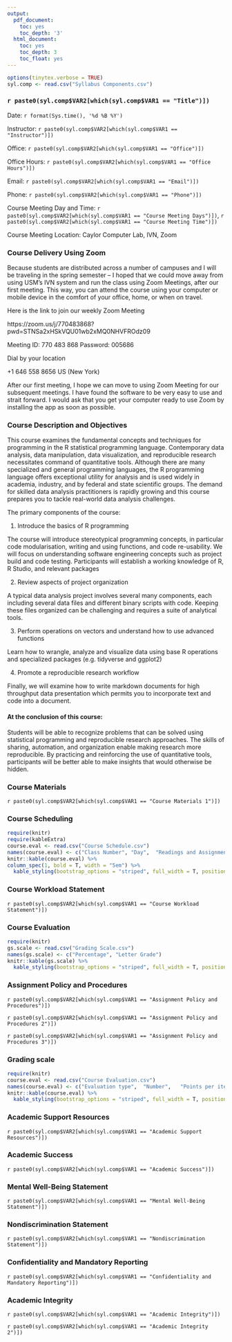 ---
output:
  pdf_document:
    toc: yes
    toc_depth: '3'
  html_document:
    toc: yes
    toc_depth: 3
    toc_float: yes
---

```{r, include=FALSE}
options(tinytex.verbose = TRUE)
syl.comp <- read.csv("Syllabus Components.csv")
```

### `r paste0(syl.comp$VAR2[which(syl.comp$VAR1 == "Title")])`

Date: `r format(Sys.time(), '%d %B %Y')`

Instructor: `r paste0(syl.comp$VAR2[which(syl.comp$VAR1 == "Instructor")])`

Office: `r paste0(syl.comp$VAR2[which(syl.comp$VAR1 == "Office")])`

Office Hours: `r paste0(syl.comp$VAR2[which(syl.comp$VAR1 == "Office Hours")])`

Email: `r paste0(syl.comp$VAR2[which(syl.comp$VAR1 == "Email")])`

Phone: `r paste0(syl.comp$VAR2[which(syl.comp$VAR1 == "Phone")])`

Course Meeting Day and Time: `r paste0(syl.comp$VAR2[which(syl.comp$VAR1 == "Course Meeting Days")])`, `r paste0(syl.comp$VAR2[which(syl.comp$VAR1 == "Course Meeting Time")])`

Course Meeting Location: Caylor Computer Lab, IVN, Zoom

### Course Delivery Using Zoom

Because students are distributed across a number of campuses and I will be traveling in the spring semester – I hoped that we could move away from using USM’s IVN system and run the class using Zoom Meetings, after our first meeting. This way, you can attend the course using your computer or mobile device in the comfort of your office, home, or when on travel.

Here is the link to join our weekly Zoom Meeting

https://zoom.us/j/770483868?pwd=STNSa2xHSkVQU01wb2xMQ0NHVFROdz09

Meeting ID: 770 483 868
Password: 005686

Dial by your location

+1 646 558 8656 US (New York)

After our first meeting, I hope we can move to using Zoom Meeting for our subsequent meetings. I have found the software to be very easy to use and strait forward. I would ask that you get your computer ready to use Zoom by installing the app as soon as possible.

### Course Description and Objectives
This course examines the fundamental concepts and techniques for programming in the R statistical programming language. Contemporary data analysis, data manipulation, data visualization, and reproducible research necessitates command of quantitative tools. Although there are many specialized and general programming languages, the R programming language offers exceptional utility for analysis and is used widely in academia, industry, and by federal and state scientific groups. The demand for skilled data analysis practitioners is rapidly growing and this course prepares you to tackle real-world data analysis challenges.

The primary components of the course: 

1) Introduce the basics of R programming

The course will introduce stereotypical programming concepts, in particular code modularisation, writing and using functions, and code re-usability. We will focus on understanding software engineering concepts such as project build and code testing. Participants will establish a working knowledge of R, R Studio, and relevant packages

2) Review aspects of project organization

A typical data analysis project involves several many components, each including several data files and different binary scripts with code. Keeping these files organized can be challenging and requires a suite of analytical tools.

3) Perform operations on vectors and understand how to use advanced functions

Learn how to wrangle, analyze and visualize data using base R operations and specialized packages (e.g. tidyverse and ggplot2)

4) Promote a reproducible research workflow

Finally, we will examine how to  write markdown documents for high throughput data presentation which permits you to incorporate text and code into a document. 

#### At the conclusion of this course: 
Students will be able to recognize problems that can be solved using statistical programming and reproducible research approaches. The skills of sharing, automation, and organization enable making research more reproducible. By practicing and reinforcing the use of quantitative tools, participants will be better able to make insights that would otherwise be hidden.

### Course Materials
`r paste0(syl.comp$VAR2[which(syl.comp$VAR1 == "Course Materials 1")])`

### Course Scheduling
```{r, echo=FALSE, message=FALSE, warning=FALSE}
require(knitr)
require(kableExtra)
course.eval <- read.csv("Course Schedule.csv")
names(course.eval) <- c("Class Number",	"Day",	"Readings and Assignments")
knitr::kable(course.eval) %>%
column_spec(1, bold = T, width = "5em") %>%
  kable_styling(bootstrap_options = "striped", full_width = T, position = "center")
```

### Course Workload Statement
`r paste0(syl.comp$VAR2[which(syl.comp$VAR1 == "Course Workload Statement")])`

### Course Evaluation
```{r, echo=FALSE, message=FALSE, warning=FALSE}
require(knitr)
gs.scale <- read.csv("Grading Scale.csv")
names(gs.scale) <- c("Percentage", "Letter Grade")
knitr::kable(gs.scale) %>%
  kable_styling(bootstrap_options = "striped", full_width = T, position = "center")
```

### Assignment Policy and Procedures
`r paste0(syl.comp$VAR2[which(syl.comp$VAR1 == "Assignment Policy and Procedures")])`

`r paste0(syl.comp$VAR2[which(syl.comp$VAR1 == "Assignment Policy and Procedures 2")])`

`r paste0(syl.comp$VAR2[which(syl.comp$VAR1 == "Assignment Policy and Procedures 3")])`

### Grading scale
```{r, echo=FALSE, message=FALSE, warning=FALSE}
require(knitr)
course.eval <- read.csv("Course Evaluation.csv")
names(course.eval) <- c("Evaluation type",	"Number",	"Points per item",	"Total points")
knitr::kable(course.eval) %>%
  kable_styling(bootstrap_options = "striped", full_width = T, position = "center")
```

### Academic Support Resources
`r paste0(syl.comp$VAR2[which(syl.comp$VAR1 == "Academic Support Resources")])`

### Academic Success
`r paste0(syl.comp$VAR2[which(syl.comp$VAR1 == "Academic Success")])`

### Mental Well-Being Statement
`r paste0(syl.comp$VAR2[which(syl.comp$VAR1 == "Mental Well-Being Statement")])`

### Nondiscrimination Statement
`r paste0(syl.comp$VAR2[which(syl.comp$VAR1 == "Nondiscrimination Statement")])`

### Confidentiality and Mandatory Reporting
`r paste0(syl.comp$VAR2[which(syl.comp$VAR1 == "Confidentiality and Mandatory Reporting")])`
\pagebreak

### Academic Integrity
`r paste0(syl.comp$VAR2[which(syl.comp$VAR1 == "Academic Integrity")])`

`r paste0(syl.comp$VAR2[which(syl.comp$VAR1 == "Academic Integrity 2")])`
